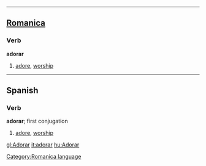 ----

==[[Romanica]]==
[[Category:Romanica language]]
===Verb===
<b>adorar</b>
# [[adore]], [[worship]]

----
==Spanish==

===Verb===
'''adorar'''; first conjugation
# [[adore]], [[worship]]

[[gl:Adorar]]
[[it:adorar]]
[[hu:Adorar]]